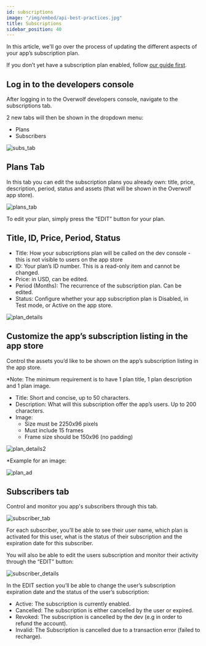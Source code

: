 ```yaml
---
id: subscriptions
image: "/img/embed/api-best-practices.jpg"
title: Subscriptions
sidebar_position: 40
---
```


In this article, we'll go over the process of updating the different aspects of your app’s subscription plan.

If you don’t yet have a subscription plan enabled, follow [our guide first](/start/monetize-with-subs/subscriptions-overview).

## Log in to the developers console

After logging in to the Overwolf developers console, navigate to the subscriptions tab.

2 new tabs will then be shown in the dropdown menu:

- Plans
- Subscribers

![subs_tab](/assets/tools/developers-console/manage-subs/subs_tab.png)
 
## Plans Tab

In this tab you can edit the subscription plans you already own: title, price, description, period, status and assets (that will be shown in the Overwolf app store).

![plans_tab](/assets/tools/developers-console/manage-subs/plans_tab.png)

To edit your plan, simply press the “EDIT” button for your plan.

## Title, ID, Price, Period, Status

- Title: How your subscriptions plan will be called on the dev console - this is not visible to users on the app store
- ID: Your plan’s ID number. This is a read-only item and cannot be changed.
- Price: in USD, can be edited.
- Period (Months): The recurrence of the subscription plan. Can be edited.
- Status: Configure whether your app subscription plan is Disabled, in Test mode, or Active on the app store.

![plan_details](/assets/tools/developers-console/manage-subs/plan_details.png)

## Customize the app’s subscription listing in the app store

Control the assets you’d like to be shown on the app’s subscription listing in the app store.

*Note: The minimum requirement is to have 1 plan title, 1 plan description and 1 plan image.

- Title: Short and concise, up to 50 characters.
- Description: What will this subscription offer the app’s users. Up to 200 characters.
- Image: 
   - Size must be 2250x96 pixels
   - Must include 15 frames
   - Frame size should be 150x96 (no padding)

![plan_details2](/assets/tools/developers-console/manage-subs/plan_details2.png)

*Example for an image:

![plan_ad](/assets/tools/developers-console/manage-subs/plan_ad.png)

## Subscribers tab

Control and monitor you app's subscribers through this tab.

![subscriber_tab](/assets/tools/developers-console/manage-subs/subscriber_tab.png)

For each subscriber, you’ll be able to see their user name, which plan is activated for this user, what is the status of their subscription and the expiration date for this subscriber.

You will also be able to edit the users subscription and monitor their activity through the “EDIT” button: 

![subscriber_details](/assets/tools/developers-console/manage-subs/subscriber_details.png)

In the EDIT section you’ll be able to change the user’s subscription expiration date and the status of the user’s subscription: 

- Active: The subscription is currently enabled.
- Cancelled: The subscription is either cancelled by the user or expired.
- Revoked: The subscription is cancelled by the dev (e.g in order to refund the account).
- Invalid: The Subscription is cancelled due to a transaction error (failed to recharge).

